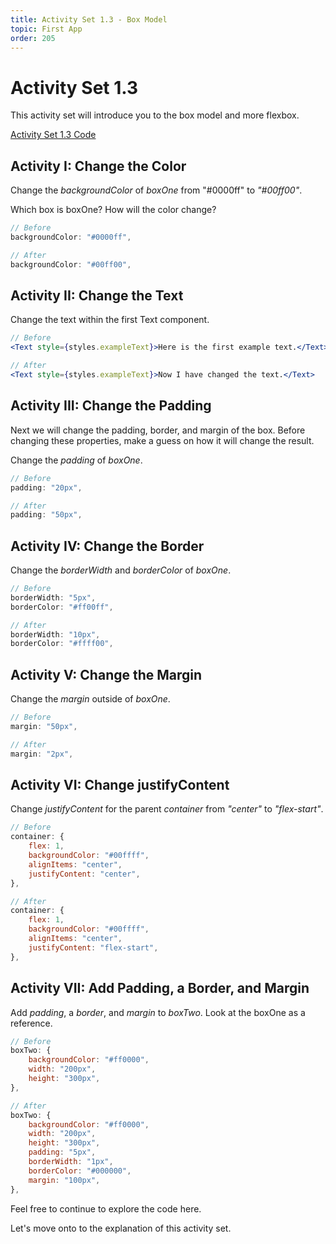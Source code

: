 ```yaml
---
title: Activity Set 1.3 - Box Model
topic: First App
order: 205
---
```


# Activity Set 1.3

This activity set will introduce you to the box model and more flexbox.

<a href="https://snack.expo.io/@jeremyjgyoung/activity-set-1.3" target="_blank" class="mdxLink">Activity Set 1.3 Code</a>

## Activity I: Change the Color

Change the *backgroundColor* of *boxOne* from "#0000ff" to *"#00ff00"*.

Which box is boxOne? How will the color change?

```jsx
// Before
backgroundColor: "#0000ff",
```

```jsx
// After
backgroundColor: "#00ff00",
```

## Activity II: Change the Text

Change the text within the first Text component.

```jsx
// Before
<Text style={styles.exampleText}>Here is the first example text.</Text>
```

```jsx
// After
<Text style={styles.exampleText}>Now I have changed the text.</Text>
```

## Activity III: Change the Padding

Next we will change the padding, border, and margin of the box. 
Before changing these properties, make a guess on how it will change the result.

Change the *padding* of *boxOne*.

```jsx
// Before
padding: "20px",
```

```jsx
// After
padding: "50px",
```

## Activity IV: Change the Border

Change the *borderWidth* and *borderColor* of *boxOne*.

```jsx
// Before
borderWidth: "5px",
borderColor: "#ff00ff",
```

```jsx
// After
borderWidth: "10px",
borderColor: "#ffff00",
```

## Activity V: Change the Margin

Change the *margin* outside of *boxOne*.

```jsx
// Before
margin: "50px",
```

```jsx
// After
margin: "2px",
```

## Activity VI: Change justifyContent

Change *justifyContent* for the parent *container* from *"center"* to *"flex-start"*.

```jsx
// Before
container: {
    flex: 1,
    backgroundColor: "#00ffff",
    alignItems: "center",
    justifyContent: "center",
},
```

```jsx
// After
container: {
    flex: 1,
    backgroundColor: "#00ffff",
    alignItems: "center",
    justifyContent: "flex-start",
},
```

## Activity VII: Add Padding, a Border, and Margin

Add *padding*, a *border*, and *margin* to *boxTwo*. Look at the boxOne as a reference.

```jsx
// Before
boxTwo: {
    backgroundColor: "#ff0000",
    width: "200px",
    height: "300px",
},
```

```jsx
// After
boxTwo: {
    backgroundColor: "#ff0000",
    width: "200px",
    height: "300px",
    padding: "5px",
    borderWidth: "1px",
    borderColor: "#000000",
    margin: "100px",
},
```

Feel free to continue to explore the code here.

Let's move onto to the explanation of this activity set.